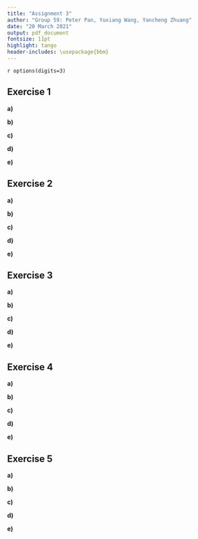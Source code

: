 ```yaml
---
title: "Assignment 3"
author: "Group 59: Peter Pan, Yuxiang Wang, Yancheng Zhuang"
date: "20 March 2021"
output: pdf_document
fontsize: 11pt
highlight: tango
header-includes: \usepackage{bbm}
---
```


`r options(digits=3)`

## Exercise 1 
<!--
-->

**a)** 
<!--
-->

**b)** 
<!--
-->

**c)** 
<!--
-->

**d)** 
<!--
-->

**e)** 
<!--
-->

## Exercise 2 
<!--
-->

**a)** 
<!--
-->

**b)** 
<!--
-->

**c)** 
<!--
-->

**d)** 
<!--
-->

**e)** 
<!--
-->

## Exercise 3
<!--
-->

**a)** 
<!--
-->

**b)** 
<!--
-->

**c)** 
<!--
-->

**d)** 
<!--
-->

**e)** 
<!--
-->

## Exercise 4
<!--
-->

**a)** 
<!--
-->

**b)** 
<!--
-->

**c)** 
<!--
-->

**d)** 
<!--
-->

**e)** 
<!--
-->

## Exercise 5
<!--
-->

**a)** 
<!--
-->

**b)** 
<!--
-->

**c)** 
<!--
-->

**d)** 
<!--
-->

**e)** 
<!--
-->
